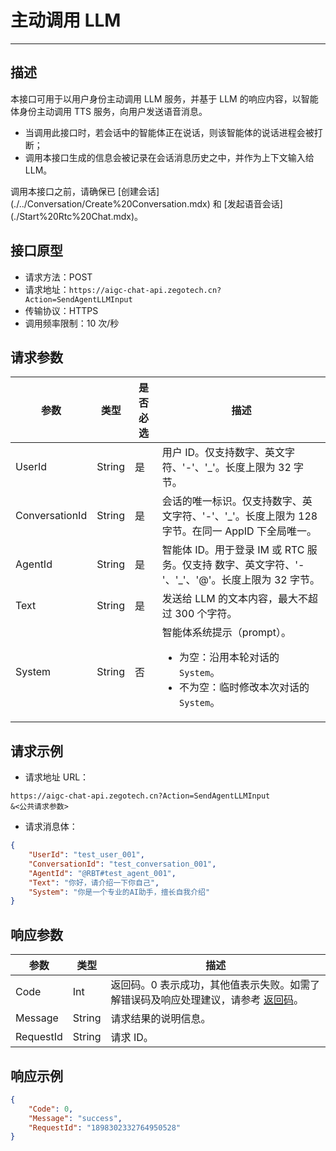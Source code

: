 # 主动调用 LLM
---

##  描述

本接口可用于以用户身份主动调用 LLM 服务，并基于 LLM 的响应内容，以智能体身份主动调用 TTS 服务，向用户发送语音消息。
- 当调用此接口时，若会话中的智能体正在说话，则该智能体的说话进程会被打断；
- 调用本接口生成的信息会被记录在会话消息历史之中，并作为上下文输入给 LLM。

<Note title="说明">
调用本接口之前，请确保已 [创建会话](./../Conversation/Create%20Conversation.mdx) 和 [发起语音会话](./Start%20Rtc%20Chat.mdx)。
</Note>

## 接口原型

- 请求方法：POST
- 请求地址：`https://aigc-chat-api.zegotech.cn?Action=SendAgentLLMInput`
- 传输协议：HTTPS
- 调用频率限制：10 次/秒
## 请求参数

| 参数 | 类型 | 是否必选 | 描述 |
|------|------|---------|------|
| UserId           | String | 是    | 用户 ID。仅支持数字、英文字符、'-'、'_'。长度上限为 32 字节。                              |
| ConversationId   | String | 是    | 会话的唯一标识。仅支持数字、英文字符、'-'、'_'。长度上限为 128 字节。在同一 AppID 下全局唯一。           |
| AgentId | String | 是 | 智能体 ID。用于登录 IM 或 RTC 服务。仅支持 数字、英文字符、'-'、'_'、'@'。长度上限为 32 字节。                              |
| Text | String | 是 | 发送给 LLM 的文本内容，最大不超过 300 个字符。 |
| System | String | 否 | 智能体系统提示（prompt）。<ul><li>为空：沿用本轮对话的 `System`。</li><li>不为空：临时修改本次对话的 `System`。</li></ul> |

## 请求示例

- 请求地址 URL：

```https
https://aigc-chat-api.zegotech.cn?Action=SendAgentLLMInput
&<公共请求参数>
```

- 请求消息体：

```json
{
    "UserId": "test_user_001",
    "ConversationId": "test_conversation_001",
    "AgentId": "@RBT#test_agent_001",
    "Text": "你好，请介绍一下你自己",
    "System": "你是一个专业的AI助手，擅长自我介绍"
}
```

## 响应参数

| 参数 | 类型 | 描述 |
|------|------|------|
| Code | Int | 返回码。0 表示成功，其他值表示失败。如需了解错误码及响应处理建议，请参考 [返回码](./../Return%20codes.mdx)。 |
| Message | String | 请求结果的说明信息。 |
| RequestId | String | 请求 ID。 |
## 响应示例

```json
{
    "Code": 0,
    "Message": "success",
    "RequestId": "1898302332764950528"
}
```


